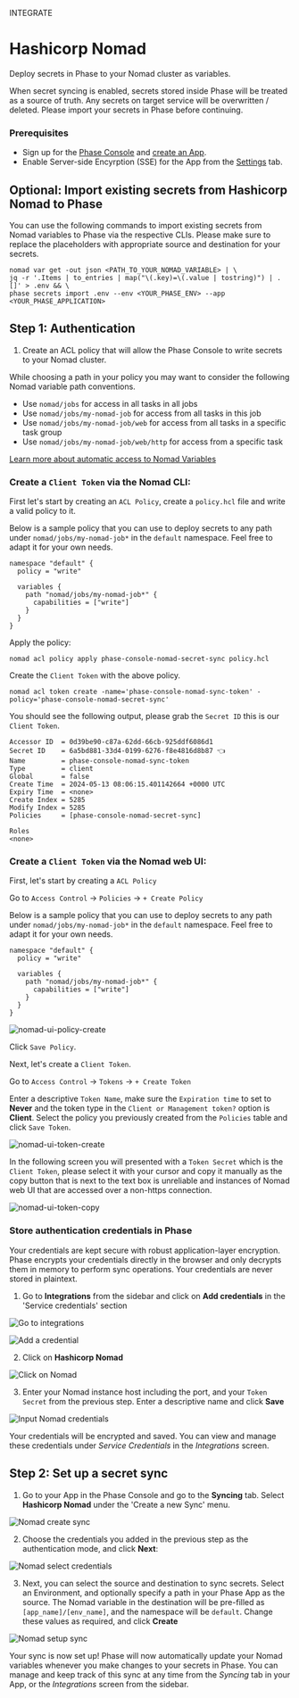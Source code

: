 

<Tag variant="small">INTEGRATE</Tag>

# Hashicorp Nomad

Deploy secrets in Phase to your Nomad cluster as variables.

<Warning>
  When secret syncing is enabled, secrets stored inside Phase will be treated as
  a source of truth. Any secrets on target service will be overwritten /
  deleted. Please import your secrets in Phase before continuing.
</Warning>

### Prerequisites

- Sign up for the [Phase Console](/quickstart) and [create an App](/console/apps#create-an-app).
- Enable Server-side Encyrption (SSE) for the App from the [Settings](/console/apps#settings) tab.

## Optional: Import existing secrets from Hashicorp Nomad to Phase

You can use the following commands to import existing secrets from Nomad variables to Phase via the respective CLIs. Please make sure to replace the placeholders with appropriate source and destination for your secrets.

```fish
nomad var get -out json <PATH_TO_YOUR_NOMAD_VARIABLE> | \
jq -r '.Items | to_entries | map("\(.key)=\(.value | tostring)") | .[]' > .env && \
phase secrets import .env --env <YOUR_PHASE_ENV> --app <YOUR_PHASE_APPLICATION>
```

## Step 1: Authentication

1. Create an ACL policy that will allow the Phase Console to write secrets to your Nomad cluster.

While choosing a path in your policy you may want to consider the following Nomad variable path conventions.

- Use `nomad/jobs` for access in all tasks in all jobs
- Use `nomad/jobs/my-nomad-job` for access from all tasks in this job
- Use `nomad/jobs/my-nomad-job/web` for access from all tasks in a specific task group
- Use `nomad/jobs/my-nomad-job/web/http` for access from a specific task

[Learn more about automatic access to Nomad Variables](https://developer.hashicorp.com/nomad/tutorials/variables/variables-tasks)

### Create a `Client Token` via the Nomad CLI:

First let's start by creating an `ACL Policy`, create a `policy.hcl` file and write a valid policy to it.

Below is a sample policy that you can use to deploy secrets to any path under `nomad/jobs/my-nomad-job*` in the `default` namespace. Feel free to adapt it for your own needs.

```hcl
namespace "default" {
  policy = "write"

  variables {
    path "nomad/jobs/my-nomad-job*" {
      capabilities = ["write"]
    }
  }
}
```

Apply the policy:

```fish
nomad acl policy apply phase-console-nomad-secret-sync policy.hcl
```

Create the `Client Token` with the above policy.

```fish
nomad acl token create -name='phase-console-nomad-sync-token' -policy='phase-console-nomad-secret-sync'
```

You should see the following output, please grab the `Secret ID` this is our `Client Token`.

```fish
Accessor ID  = 0d39be90-c87a-62dd-66cb-925ddf6086d1
Secret ID    = 6a5bd881-33d4-0199-6276-f8e4816d8b87 👈
Name         = phase-console-nomad-sync-token
Type         = client
Global       = false
Create Time  = 2024-05-13 08:06:15.401142664 +0000 UTC
Expiry Time  = <none>
Create Index = 5285
Modify Index = 5285
Policies     = [phase-console-nomad-secret-sync]

Roles
<none>
```

### Create a `Client Token` via the Nomad web UI:

First, let's start by creating a `ACL Policy`

Go to `Access Control` -> `Policies` -> `+ Create Policy`

Below is a sample policy that you can use to deploy secrets to any path under `nomad/jobs/my-nomad-job*` in the `default` namespace. Feel free to adapt it for your own needs.

```hcl
namespace "default" {
  policy = "write"

  variables {
    path "nomad/jobs/my-nomad-job*" {
      capabilities = ["write"]
    }
  }
}
```

![nomad-ui-policy-create](/assets/images/platform-integrations/hashicorp/nomad/nomad-ui-policy-create.png)

Click `Save Policy`.

Next, let's create a `Client Token`.

Go to `Access Control` -> `Tokens` -> `+ Create Token`

Enter a descriptive `Token Name`, make sure the `Expiration time` to set to **Never** and the token type in the `Client or Management token?` option is **Client**. Select the policy you previously created from the `Policies` table and click `Save Token`.

![nomad-ui-token-create](/assets/images/platform-integrations/hashicorp/nomad/nomad-ui-token-create.png)

In the following screen you will presented with a `Token Secret` which is the `Client Token`, please select it with your cursor and copy it manually as the copy button that is next to the text box is unreliable and instances of Nomad web UI that are accessed over a non-https connection.

![nomad-ui-token-copy](/assets/images/platform-integrations/hashicorp/nomad/nomad-ui-token-copy.png)


### Store authentication credentials in Phase

<Note>
  Your credentials are kept secure with robust application-layer encryption.
  Phase encrypts your credentials directly in the browser and only decrypts them
  in memory to perform sync operations. Your credentials are never stored in
  plaintext.
</Note>


1. Go to **Integrations** from the sidebar and click on **Add credentials** in the 'Service credentials' section

![Go to integrations](/assets/images/platform-integrations/integrations-sidebar.png)

![Add a credential](/assets/images/platform-integrations/add-credential-button.png)

2. Click on **Hashicorp Nomad**

![Click on Nomad](/assets/images/platform-integrations/hashicorp/nomad/nomad-create-creds-button.png)

3. Enter your Nomad instance host including the port, and your `Token Secret` from the previous step. Enter a descriptive name and click **Save**

![Input Nomad credentials](/assets/images/platform-integrations/hashicorp/nomad/nomad-input-creds.png)

Your credentials will be encrypted and saved. You can view and manage these credentials under *Service Credentials* in the *Integrations* screen.

## Step 2: Set up a secret sync

1. Go to your App in the Phase Console and go to the **Syncing** tab. Select **Hashicorp Nomad** under the 'Create a new Sync' menu.

![Nomad create sync](/assets/images/platform-integrations/hashicorp/nomad/nomad-create-sync-button.png)

2. Choose the credentials you added in the previous step as the authentication mode, and click **Next**:

![Nomad select credentials](/assets/images/platform-integrations/hashicorp/nomad/nomad-sync-choose-creds.png)

3. Next, you can select the source and destination to sync secrets. Select an Environment, and optionally specify a path in your Phase App as the source. 
The Nomad variable in the destination will be pre-filled as `[app_name]/[env_name]`, and the namespace will be `default`. Change these values as required, and click **Create**

![Nomad setup sync](/assets/images/platform-integrations/hashicorp/nomad/nomad-setup-sync.png)

Your sync is now set up! Phase will now automatically update your Nomad variables whenever you make changes to your secrets in Phase.
You can manage and keep track of this sync at any time from the *Syncing* tab in your App, or the *Integrations* screen from the sidebar.
